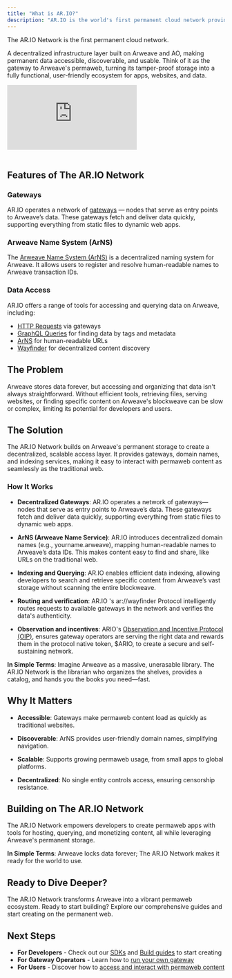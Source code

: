 ```yaml
---
title: "What is AR.IO?"
description: "AR.IO is the world's first permanent cloud network providing infrastructure for timeless, tamper-proof, and universally accessible data"
---
```


The AR.IO Network is the first permanent cloud network.

A decentralized infrastructure layer built on Arweave and AO, making permanent data accessible, discoverable, and usable. Think of it as the gateway to Arweave's permaweb, turning its tamper-proof storage into a fully functional, user-friendly ecosystem for apps, websites, and data.

<div className="flex flex-col items-left">
  <div className="w-full max-w-[760px] aspect-video">
    <iframe
      className="w-full h-full rounded-lg"
      src="https://www.youtube.com/embed/6HJc4_OYVMQ"
      title="What and Why AR.IO? | AR.IO 101"
      frameBorder="0"
      allow="accelerometer; autoplay; clipboard-write; encrypted-media; gyroscope; picture-in-picture; web-share"
      allowFullScreen
    ></iframe>
  </div>
</div>
<br />

## Features of The AR.IO Network

### Gateways

AR.IO operates a network of [gateways](/learn/gateways) — nodes that serve as entry points to Arweave’s data. These gateways fetch and deliver data quickly, supporting everything from static files to dynamic web apps.

### Arweave Name System (ArNS)

The [Arweave Name System (ArNS)](/learn/arns) is a decentralized naming system for Arweave. It allows users to register and resolve human-readable names to Arweave transaction IDs.

### Data Access

AR.IO offers a range of tools for accessing and querying data on Arweave, including:

- [HTTP Requests](/build/access/fetch-data) via gateways
- [GraphQL Queries](/build/access/find-data) for finding data by tags and metadata
- [ArNS](/learn/arns) for human-readable URLs
- [Wayfinder](/learn/wayfinder) for decentralized content discovery

## The Problem

Arweave stores data forever, but accessing and organizing that data isn't always straightforward. Without efficient tools, retrieving files, serving websites, or finding specific content on Arweave's blockweave can be slow or complex, limiting its potential for developers and users.

## The Solution

The AR.IO Network builds on Arweave's permanent storage to create a decentralized, scalable access layer. It provides gateways, domain names, and indexing services, making it easy to interact with permaweb content as seamlessly as the traditional web.

### How It Works

- **Decentralized Gateways**: AR.IO operates a network of gateways—nodes that serve as entry points to Arweave’s data. These gateways fetch and deliver data quickly, supporting everything from static files to dynamic web apps.

- **ArNS (Arweave Name Service)**: AR.IO introduces decentralized domain names (e.g., yourname.arweave), mapping human-readable names to Arweave’s data IDs. This makes content easy to find and share, like URLs on the traditional web.

- **Indexing and Querying**: AR.IO enables efficient data indexing, allowing developers to search and retrieve specific content from Arweave’s vast storage without scanning the entire blockweave.

- **Routing and verification**: AR.IO 's ar://wayfinder Protocol intelligently routes requests to available gateways in the network and verifies the data's authenticity.

- **Observation and incentives**: ARIO's [Observation and Incentive Protocol (OIP)](/learn/oip), ensures gateway operators are serving the right data and rewards them in the protocol native token, $ARIO, to create a secure and self-sustaining network.

**In Simple Terms**: Imagine Arweave as a massive, unerasable library. The AR.IO Network is the librarian who organizes the shelves, provides a catalog, and hands you the books you need—fast.

## Why It Matters

- **Accessible**: Gateways make permaweb content load as quickly as traditional websites.

- **Discoverable**: ArNS provides user-friendly domain names, simplifying navigation.

- **Scalable**: Supports growing permaweb usage, from small apps to global platforms.

- **Decentralized**: No single entity controls access, ensuring censorship resistance.

## Building on The AR.IO Network

The AR.IO Network empowers developers to create permaweb apps with tools for hosting, querying, and monetizing content, all while leveraging Arweave's permanent storage.

**In Simple Terms**: Arweave locks data forever; The AR.IO Network makes it ready for the world to use.

## Ready to Dive Deeper?

The AR.IO Network transforms Arweave into a vibrant permaweb ecosystem. Ready to start building? Explore our comprehensive guides and start creating on the permanent web.

## Next Steps

- **For Developers** - Check out our [SDKs](/sdks) and [Build guides](/build) to start creating
- **For Gateway Operators** - Learn how to [run your own gateway](/build/run-a-gateway)
- **For Users** - Discover how to [access and interact with permaweb content](/build/access)
